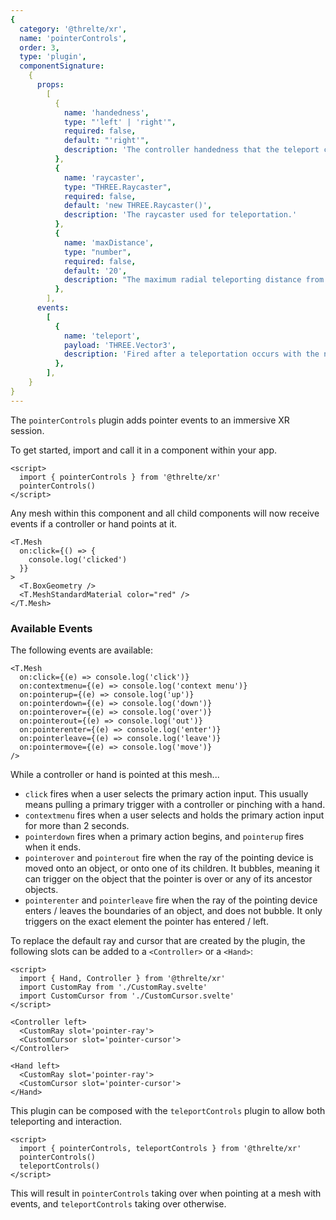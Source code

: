 ```yaml
---
{
  category: '@threlte/xr',
  name: 'pointerControls',
  order: 3,
  type: 'plugin',
  componentSignature:
    {
      props:
        [
          {
            name: 'handedness',
            type: "'left' | 'right'",
            required: false,
            default: "'right'",
            description: 'The controller handedness that the teleport controls is linked to.'
          },
          {
            name: 'raycaster',
            type: "THREE.Raycaster",
            required: false,
            default: 'new THREE.Raycaster()',
            description: 'The raycaster used for teleportation.'
          },
          {
            name: 'maxDistance',
            type: "number",
            required: false,
            default: '20',
            description: "The maximum radial teleporting distance from the user's current origin, in meters."
          },
        ],
      events:
        [
          {
            name: 'teleport',
            payload: 'THREE.Vector3',
            description: 'Fired after a teleportation occurs with the new location as the payload.'
          },
        ],
    }
}
---
```


The `pointerControls` plugin adds pointer events to an immersive XR session.

To get started, import and call it in a component within your app.

```svelte
<script>
  import { pointerControls } from '@threlte/xr'
  pointerControls()
</script>
```

Any mesh within this component and all child components will now receive events if a controller or hand points at it.

```svelte
<T.Mesh
  on:click={() => {
    console.log('clicked')
  }}
>
  <T.BoxGeometry />
  <T.MeshStandardMaterial color="red" />
</T.Mesh>
```

### Available Events

The following events are available:

```svelte
<T.Mesh
  on:click={(e) => console.log('click')}
  on:contextmenu={(e) => console.log('context menu')}
  on:pointerup={(e) => console.log('up')}
  on:pointerdown={(e) => console.log('down')}
  on:pointerover={(e) => console.log('over')}
  on:pointerout={(e) => console.log('out')}
  on:pointerenter={(e) => console.log('enter')}
  on:pointerleave={(e) => console.log('leave')}
  on:pointermove={(e) => console.log('move')}
/>
```

While a controller or hand is pointed at this mesh...

* `click` fires when a user selects the primary action input. This usually means pulling a primary trigger with a controller or pinching with a hand.
* `contextmenu` fires when a user selects and holds the primary action input for more than 2 seconds.
* `pointerdown` fires when a primary action begins, and `pointerup` fires when it ends.
* `pointerover` and `pointerout` fire when the ray of the pointing device is moved onto an object, or onto one of its children. It bubbles, meaning it can trigger on the object that the pointer is over or any of its ancestor objects.
* `pointerenter` and `pointerleave` fire when the ray of the pointing device enters / leaves the boundaries of an object, and does not bubble. It only triggers on the exact element the pointer has entered / left.

To replace the default ray and cursor that are created by the plugin, the following slots can be added to a `<Controller>` or a `<Hand>`:

```svelte
<script>
  import { Hand, Controller } from '@threlte/xr'
  import CustomRay from './CustomRay.svelte'
  import CustomCursor from './CustomCursor.svelte'
</script>

<Controller left>
  <CustomRay slot='pointer-ray'>
  <CustomCursor slot='pointer-cursor'>
</Controller>

<Hand left>
  <CustomRay slot='pointer-ray'>
  <CustomCursor slot='pointer-cursor'>
</Hand>
```

This plugin can be composed with the `teleportControls` plugin to allow both teleporting and interaction.

```svelte
<script>
  import { pointerControls, teleportControls } from '@threlte/xr'
  pointerControls()
  teleportControls()
</script>
```

This will result in `pointerControls` taking over when pointing at a mesh with events, and `teleportControls` taking over otherwise.

<Example path="xr/pointer-controls" />
